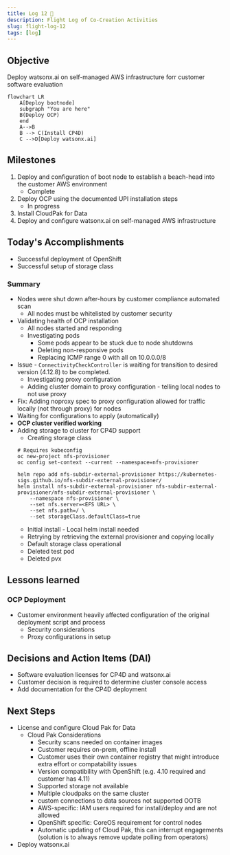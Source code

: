 ```yaml
---
title: Log 12 🛫
description: Flight Log of Co-Creation Activities
slug: flight-log-12
tags: [log]
---
```


## Objective
Deploy watsonx.ai on self-managed AWS infrastructure forr customer software evaluation

```mermaid
flowchart LR
    A[Deploy bootnode]
    subgraph "You are here"
    B(Deploy OCP)
    end
    A-->B
    B --> C(Install CP4D)
    C -->D[Deploy watsonx.ai]
```

## Milestones
1. Deploy and configuration of boot node to establish a beach-head into the customer AWS environment
    - Complete
2. Deploy OCP using the documented UPI installation steps
    - In progress
3. Install CloudPak for Data
4. Deploy and configure watsonx.ai on self-managed AWS infrastructure

## Today's Accomplishments
- Successful deployment of OpenShift
- Successful setup of storage class

### Summary
- Nodes were shut down after-hours by customer compliance automated scan
    - All nodes must be whitelisted by customer security
- Validating health of OCP installation
    - All nodes started and responding
    - Investigating pods
        - Some pods appear to be stuck due to node shutdowns
        - Deleting non-responsive pods
        - Replacing ICMP range 0 with all on 10.0.0.0/8
- Issue - `ConnectivityCheckController` is waiting for transition to desired version (4.12.8) to be completed.
    - Investigating proxy configuration
    - Adding cluster domain to proxy configuration - telling local nodes to not use proxy
- Fix: Adding noproxy spec to proxy configuration allowed for traffic locally (not through proxy) for nodes
- Waiting for configurations to apply (automatically)
- <strong>OCP cluster verified working</strong>
- Adding storage to cluster for CP4D support
    - Creating storage class
    ```
    # Requires kubeconfig
    oc new-project nfs-provisioner
    oc config set-context --current --namespace=nfs-provisioner
    ```
    ```
    helm repo add nfs-subdir-external-provisioner https://kubernetes-sigs.github.io/nfs-subdir-external-provisioner/
    helm install nfs-subdir-external-provisioner nfs-subdir-external-provisioner/nfs-subdir-external-provisioner \
        --namespace nfs-provisioner \
        --set nfs.server=<EFS URL> \
        --set nfs.path=/ \
        --set storageClass.defaultClass=true
    ```
    - Initial install - Local helm install needed
    - Retrying by retrieving the external provisioner and copying locally
    - Default storage class operational
    - Deleted test pod
    - Deleted pvx

## Lessons learned
### OCP Deployment
- Customer environment heavily affected configuration of the original deployment script and process
    - Security considerations
    - Proxy configurations in setup

## Decisions and Action Items (DAI)
- Software evaluation licenses for CP4D and watsonx.ai
- Customer decision is required to determine cluster console access
- Add documentation for the CP4D deployment

## Next Steps
- License and configure Cloud Pak for Data
    - Cloud Pak Considerations
        - Security scans needed on container images 
        - Customer requires on-prem, offline install
        - Customer uses their own container registry that might introduce extra effort or compatability issues 
        - Version compatibility with OpenShift (e.g. 4.10 required and customer has 4.11) 
        - Supported storage not available 
        - Multiple cloudpaks on the same cluster 
        - custom connections to data sources not supported OOTB 
        - AWS-specific: IAM users required for install/deploy and are not allowed 
        - OpenShift specific: CoreOS requirement for control nodes 
        - Automatic updating of Cloud Pak, this can interrupt engagements (solution is to always remove update polling from operators)
- Deploy watsonx.ai